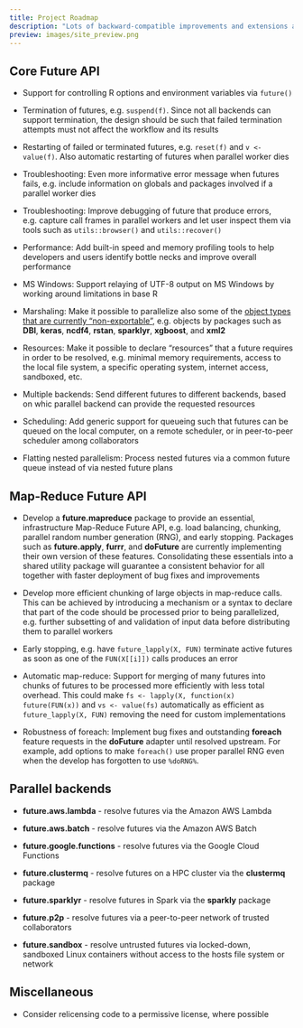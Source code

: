 ```yaml
---
title: Project Roadmap
description: "Lots of backward-compatible improvements and extensions ahead"
preview: images/site_preview.png
---
```


## Core Future API

* Support for controlling R options and environment variables via `future()`

* Termination of futures, e.g. `suspend(f)`.  Since not all backends can support termination, the design should be such that failed termination attempts must not affect the workflow and its results

* Restarting of failed or terminated futures, e.g. `reset(f)` and `v <- value(f)`.  Also automatic restarting of futures when parallel worker dies

* Troubleshooting: Even more informative error message when futures fails, e.g. include information on globals and packages involved if a parallel worker dies

* Troubleshooting: Improve debugging of future that produce errors, e.g. capture call frames in parallel workers and let user inspect them via tools such as `utils::browser()` and `utils::recover()`

* Performance: Add built-in speed and memory profiling tools to help developers and users identify bottle necks and improve overall performance

* MS Windows: Support relaying of UTF-8 output on MS Windows by working around limitations in base R

* Marshaling: Make it possible to parallelize also some of the [object types that are currently "non-exportable"](https://future.futureverse.org/articles/future-4-non-exportable-objects.html), e.g. objects by packages such as **DBI**, **keras**, **ncdf4**, **rstan**, **sparklyr**, **xgboost**, and **xml2**

* Resources: Make it possible to declare "resources" that a future requires in order to be resolved, e.g. minimal memory requirements, access to the local file system, a specific operating system, internet access, sandboxed, etc.

* Multiple backends: Send different futures to different backends, based on whic parallel backend can provide the requested resources

* Scheduling: Add generic support for queueing such that futures can be queued on the local computer, on a remote scheduler, or in peer-to-peer scheduler among collaborators

* Flatting nested parallelism: Process nested futures via a common future queue instead of via nested future plans


## Map-Reduce Future API

* Develop a **future.mapreduce** package to provide an essential, infrastructure Map-Reduce Future API, e.g. load balancing, chunking, parallel random number generation (RNG), and early stopping.  Packages such as **future.apply**, **furrr**, and **doFuture** are currently implementing their own version of these features.  Consolidating these essentials into a shared utility package will guarantee a consistent behavior for all together with faster deployment of bug fixes and improvements

* Develop more efficient chunking of large objects in map-reduce calls.  This can be achieved by introducing a mechanism or a syntax to declare that part of the code should be processed prior to being parallelized, e.g. further subsetting of and validation of input data before distributing them to parallel workers

* Early stopping, e.g. have `future_lapply(X, FUN)` terminate active futures as soon as one of the `FUN(X[[i]])` calls produces an error

* Automatic map-reduce: Support for merging of many futures into chunks of futures to be processed more efficiently with less total overhead. This could make `fs <- lapply(X, function(x) future(FUN(x))` and `vs <- value(fs)` automatically as efficient as `future_lapply(X, FUN)` removing the need for custom implementations

* Robustness of foreach: Implement bug fixes and outstanding **foreach** feature requests in the **doFuture** adapter until resolved upstream.  For example, add options to make `foreach()` use proper parallel RNG even when the develop has forgotten to use `%doRNG%`.



## Parallel backends

* **future.aws.lambda** - resolve futures via the Amazon AWS Lambda

* **future.aws.batch** - resolve futures via the Amazon AWS Batch

* **future.google.functions** - resolve futures via the Google Cloud Functions

* **future.clustermq** - resolve futures on a HPC cluster via the **clustermq** package

* **future.sparklyr** - resolve futures in Spark via the **sparkly** package

* **future.p2p** - resolve futures via a peer-to-peer network of trusted collaborators

* **future.sandbox** - resolve untrusted futures via locked-down, sandboxed Linux containers without access to the hosts file system or network



## Miscellaneous

* Consider relicensing code to a permissive license, where possible

